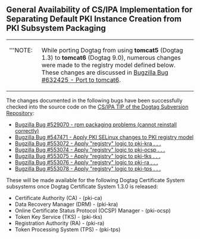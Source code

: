 == General Availability of CS/IPA Implementation for Separating Default PKI Instance Creation from PKI Subsystem Packaging ==

<table>
<tr>
<td valign="top">'''NOTE:&nbsp;&nbsp;</td>
<td valign="top">While porting Dogtag from using '''tomcat5''' (Dogtag 1.3) to '''tomcat6''' (Dogtag 9.0), numerous changes were made to the registry model defined below.  These changes are discussed in [https://bugzilla.redhat.com/show_bug.cgi?id=632425 Bugzilla Bug #632425 - Port to tomcat6].</td>
</tr>
</table>

The changes documented in the following bugs have been successfully checked into the source code on the [http://pki.fedoraproject.org/svn/pki/trunk/pki CS/IPA TIP of the Dogtag Subversion Repository]:
* [https://bugzilla.redhat.com/show_bug.cgi?id=529070 Bugzilla Bug #529070 -  rpm packaging problems (cannot reinstall correctly)]
* [https://bugzilla.redhat.com/show_bug.cgi?id=547471 Bugzilla Bug #547471 -  Apply PKI SELinux changes to PKI registry model]
* [https://bugzilla.redhat.com/show_bug.cgi?id=553072 Bugzilla Bug #553072 -  Apply "registry" logic to pki-kra . . .]
* [https://bugzilla.redhat.com/show_bug.cgi?id=553074 Bugzilla Bug #553074 -  Apply "registry" logic to pki-ocsp . . .]
* [https://bugzilla.redhat.com/show_bug.cgi?id=553075 Bugzilla Bug #553075 -  Apply "registry" logic to pki-tks . . .]
* [https://bugzilla.redhat.com/show_bug.cgi?id=553076 Bugzilla Bug #553076 -  Apply "registry" logic to pki-ra . . .]
* [https://bugzilla.redhat.com/show_bug.cgi?id=553078 Bugzilla Bug #553078 -  Apply "registry" logic to pki-tps . . .]

These will be made available for the following Dogtag Certificate System subsystems once Dogtag Certificate System 1.3.0 is released:
* Certificate Authority (CA) - (pki-ca)
* Data Recovery Manager (DRM) - (pki-kra)
* Online Certificate Status Protocol (OCSP) Manager - (pki-ocsp)
* Token Key Service (TKS) - (pki-tks)
* Registration Authority (RA) - (pki-ra)
* Token Processing System (TPS) - (pki-tps)